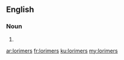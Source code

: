 ==English==

===Noun===
{{head|en}}

# {{plural of|lorimer}}

[[ar:lorimers]]
[[fr:lorimers]]
[[ku:lorimers]]
[[my:lorimers]]